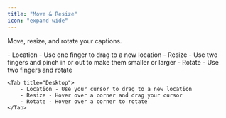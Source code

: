 ```yaml
---
title: "Move & Resize"
icon: "expand-wide"
---
```


Move, resize, and rotate your captions.

<Tabs>
    <Tab title="iOS">
        - Location - Use one finger to drag to a new location
        - Resize - Use two fingers and pinch in or out to make them smaller or larger
        - Rotate - Use two fingers and rotate
    </Tab>

    <Tab title="Desktop">
        - Location - Use your cursor to drag to a new location
        - Resize - Hover over a corner and drag your cursor
        - Rotate - Hover over a corner to rotate
    </Tab>
</Tabs>